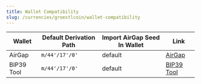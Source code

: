 ```yaml
---
title: Wallet Compatibility
slug: /currencies/groestlcoin/wallet-compatibility
---
```



<WalletCompatibilityIntro />

| Wallet     | Default Derivation Path | Import AirGap Seed In Wallet | Link                                         |
| ---------- | ----------------------- | ---------------------------- | -------------------------------------------- |
| AirGap     | `m/44'/17'/0'`          | default                      | [AirGap](https://airgap.it)                  |
| BIP39 Tool | `m/44'/17'/0'`          | default                      | [BIP39 Tool](https://groestlcoin.org/bip39/) |
